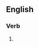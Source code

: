 ==English==

===Verb===
{{head|en|present participle}}

# {{present participle of|subdivide|lang=en|nocat=1}}